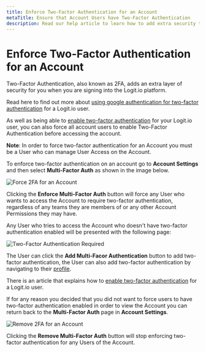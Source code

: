 ```yaml
---
title: Enforce Two-Factor Authentication for an Account
metaTitle: Ensure that Account Users have Two-Factor Authentication
description: Read our help article to learn how to add extra security to your account and ensure that all Account Users have Two-Factor Authentication (2FA) enabled with Logit.io.
---
```


# Enforce Two-Factor Authentication for an Account

Two-Factor Authentication, also known as 2FA, adds an extra layer of security for you when you are signing into the Logit.io platform. 

Read here to find out more about 
[using google authentication for two-factor authentication](/account-administration/account-access-users-teams/two-factor-authentication/using-google-authenticator-for-2fa) 
for a Logit.io user.

As well as being able 
to [enable two-factor authentication](/account-administration/account-access-users-teams/two-factor-authentication/enable-two-factor-authentication) for your Logit.io user, you can also force 
all account users to enable Two-Factor Authentication before accessing the account.

 __Note__: In order to force two-factor authentication for an Account you must be a User who can manage User Access on the Account.

 To enforce two-factor authentication on an account go to __Account Settings__ and then select __Multi-Factor Auth__ as shown in the image below.

![Force 2FA for an Account](@/images/help/account-access/account-2fa.png)

Clicking the __Enforce Multi-Factor Auth__ button will force any User who wants to access the Account to require two-factor authentication, regardless of any teams they are members 
of or any other Account Permissions they may have.

Any User who tries to access the Account who doesn't have two-factor authentication enabled will be presented with the following page:

![Two-Factor Authentication Required](@/images/help/account-access/2fa-required.png)

The User can click the __Add Multi-Facor Authentication__ button to add two-factor authentication, the User can also add two-factor authentication by navigating to their 
[profile](https://dashboard.logit.io/settings/profile).

There is an article that explains how
to [enable two-factor authentication](/account-administration/account-access-users-teams/two-factor-authentication/enable-two-factor-authentication) for a Logit.io user.

If for any reason you decided that you did not want to force users to have two-factor authentication enabled in order to view the Account you can return back to the  __Multi-Factor Auth__ page in __Account Settings__.

![Remove 2FA for an Account](@/images/help/account-access/account-2fa-remove.png)

Clicking the __Remove Multi-Factor Auth__ button will stop enforcing two-factor authentication for any Users of the Account.